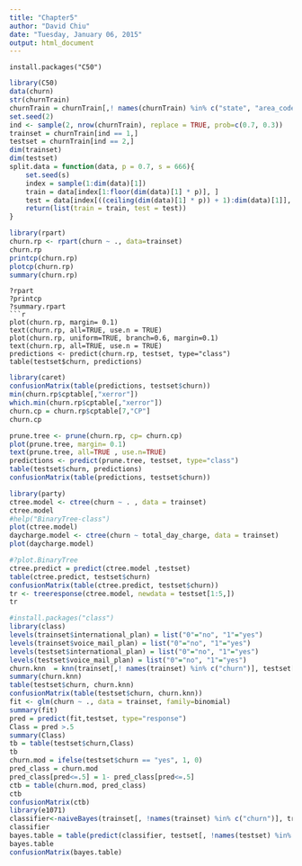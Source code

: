 ```yaml
---
title: "Chapter5"
author: "David Chiu"
date: "Tuesday, January 06, 2015"
output: html_document
---
```

```
install.packages("C50")
```
```r
library(C50)
data(churn)
str(churnTrain)
churnTrain = churnTrain[,! names(churnTrain) %in% c("state", "area_code", "account_length") ]
set.seed(2)
ind <- sample(2, nrow(churnTrain), replace = TRUE, prob=c(0.7, 0.3))
trainset = churnTrain[ind == 1,]
testset = churnTrain[ind == 2,]
dim(trainset)
dim(testset)
split.data = function(data, p = 0.7, s = 666){
    set.seed(s)
    index = sample(1:dim(data)[1])
    train = data[index[1:floor(dim(data)[1] * p)], ]
    test = data[index[((ceiling(dim(data)[1] * p)) + 1):dim(data)[1]], ]
    return(list(train = train, test = test))
} 
```
```r
library(rpart)
churn.rp <- rpart(churn ~ ., data=trainset)
churn.rp 
printcp(churn.rp)
plotcp(churn.rp)
summary(churn.rp)
```
```
?rpart 
?printcp
?summary.rpart
```r
plot(churn.rp, margin= 0.1)
text(churn.rp, all=TRUE, use.n = TRUE)
plot(churn.rp, uniform=TRUE, branch=0.6, margin=0.1)
text(churn.rp, all=TRUE, use.n = TRUE)
predictions <- predict(churn.rp, testset, type="class")
table(testset$churn, predictions)
```
```r
library(caret)
confusionMatrix(table(predictions, testset$churn))
min(churn.rp$cptable[,"xerror"])
which.min(churn.rp$cptable[,"xerror"])
churn.cp = churn.rp$cptable[7,"CP"]
churn.cp

prune.tree <- prune(churn.rp, cp= churn.cp)
plot(prune.tree, margin= 0.1)
text(prune.tree, all=TRUE , use.n=TRUE)
predictions <- predict(prune.tree, testset, type="class")
table(testset$churn, predictions)
confusionMatrix(table(predictions, testset$churn))

library(party)
ctree.model <- ctree(churn ~ . , data = trainset)
ctree.model
#help("BinaryTree-class")
plot(ctree.model)
daycharge.model <- ctree(churn ~ total_day_charge, data = trainset)
plot(daycharge.model)

#?plot.BinaryTree
ctree.predict = predict(ctree.model ,testset)
table(ctree.predict, testset$churn)
confusionMatrix(table(ctree.predict, testset$churn))
tr <- treeresponse(ctree.model, newdata = testset[1:5,])
tr

#install.packages("class")
library(class)
levels(trainset$international_plan) = list("0"="no", "1"="yes")
levels(trainset$voice_mail_plan) = list("0"="no", "1"="yes")
levels(testset$international_plan) = list("0"="no", "1"="yes")
levels(testset$voice_mail_plan) = list("0"="no", "1"="yes")
churn.knn  = knn(trainset[,! names(trainset) %in% c("churn")], testset[,! names(testset) %in% c("churn")], trainset$churn, k=3)
summary(churn.knn)
table(testset$churn, churn.knn)
confusionMatrix(table(testset$churn, churn.knn))
fit <- glm(churn ~ ., data = trainset, family=binomial)
summary(fit)
pred = predict(fit,testset, type="response")
Class = pred >.5
summary(Class)
tb = table(testset$churn,Class)
tb
churn.mod = ifelse(testset$churn == "yes", 1, 0)
pred_class = churn.mod
pred_class[pred<=.5] = 1- pred_class[pred<=.5]
ctb = table(churn.mod, pred_class)
ctb
confusionMatrix(ctb)
library(e1071) 
classifier<-naiveBayes(trainset[, !names(trainset) %in% c("churn")], trainset$churn)
classifier
bayes.table = table(predict(classifier, testset[, !names(testset) %in% c("churn")]), testset$churn)
bayes.table
confusionMatrix(bayes.table)
```
